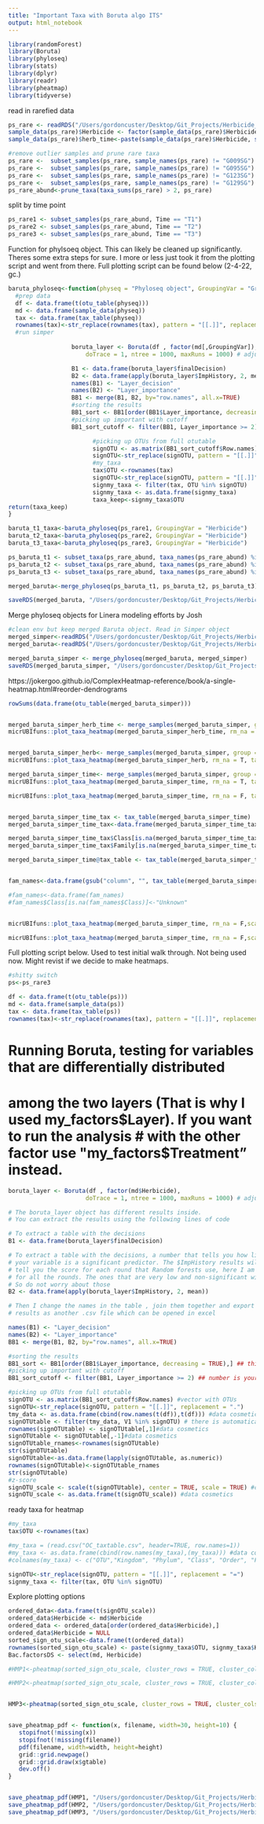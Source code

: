 ```yaml
---
title: "Important Taxa with Boruta algo ITS"
output: html_notebook
---
```



```r
library(randomForest)
library(Boruta)
library(phyloseq)
library(stats)
library(dplyr)
library(readr)
library(pheatmap)
library(tidyverse)
```

read in rarefied data
```r
ps_rare <- readRDS("/Users/gordoncuster/Desktop/Git_Projects/Herbicide_Microbes_PT1/data/PhyloseqObjects/ITS/HerbPt1_rare_ITS.Rdata")
sample_data(ps_rare)$Herbicide <- factor(sample_data(ps_rare)$Herbicide, levels = c("Aatrex", "Clarity", "Hand","Non-Treated","Roundup Powermax"))
sample_data(ps_rare)$herb_time<-paste(sample_data(ps_rare)$Herbicide, sample_data(ps_rare)$Time, sep = "_")

#remove outlier samples and prune rare taxa
ps_rare <-  subset_samples(ps_rare, sample_names(ps_rare) != "G009SG")
ps_rare <-  subset_samples(ps_rare, sample_names(ps_rare) != "G095SG")
ps_rare <-  subset_samples(ps_rare, sample_names(ps_rare) != "G123SG")
ps_rare <-  subset_samples(ps_rare, sample_names(ps_rare) != "G129SG")
ps_rare_abund<-prune_taxa(taxa_sums(ps_rare) > 2, ps_rare)
```
split by time point
```r
ps_rare1 <- subset_samples(ps_rare_abund, Time == "T1")
ps_rare2 <- subset_samples(ps_rare_abund, Time == "T2")
ps_rare3 <- subset_samples(ps_rare_abund, Time == "T3")
```


Function for phylsoeq object. This can likely be cleaned up significantly. Theres some extra steps for sure. I more or less just took it from the plotting script and went from there. Full plotting script can be found below (2-4-22, gc.) 
```r
baruta_phyloseq<-function(physeq = "Phyloseq object", GroupingVar = "Grouping variable"){
  #prep data
  df <- data.frame(t(otu_table(physeq)))
  md <- data.frame(sample_data(physeq))
  tax <- data.frame(tax_table(physeq))
  rownames(tax)<-str_replace(rownames(tax), pattern = "[[.]]", replacement = "=")
  #run simper
 
                  boruta_layer <- Boruta(df , factor(md[,GroupingVar]), 
                      doTrace = 1, ntree = 1000, maxRuns = 1000) # adjust factor!!!!

                  B1 <- data.frame(boruta_layer$finalDecision)  
                  B2 <- data.frame(apply(boruta_layer$ImpHistory, 2, mean))
                  names(B1) <- "Layer_decision"
                  names(B2) <- "Layer_importance"
                  BB1 <- merge(B1, B2, by="row.names", all.x=TRUE)
                  #sorting the results
                  BB1_sort <- BB1[order(BB1$Layer_importance, decreasing = TRUE),] ## this is to give an overwiew and choose cutoff
                  #picking up important with cutoff
                  BB1_sort_cutoff <- filter(BB1, Layer_importance >= 2) ## number is your importance cutoff

                        #picking up OTUs from full otutable
                        signOTU <- as.matrix(BB1_sort_cutoff$Row.names) #vector with OTUs
                        signOTU<-str_replace(signOTU, pattern = "[[.]]", replacement = ".")
                        #my_taxa
                        tax$OTU <-rownames(tax)
                        signOTU<-str_replace(signOTU, pattern = "[[.]]", replacement = "=")
                        signmy_taxa <- filter(tax, OTU %in% signOTU) 
                        signmy_taxa <- as.data.frame(signmy_taxa)
                        taxa_keep<-signmy_taxa$OTU
return(taxa_keep)
}

```


```r
baruta_t1_taxa<-baruta_phyloseq(ps_rare1, GroupingVar = "Herbicide")
baruta_t2_taxa<-baruta_phyloseq(ps_rare2, GroupingVar = "Herbicide")
baruta_t3_taxa<-baruta_phyloseq(ps_rare3, GroupingVar = "Herbicide")
```



```r
ps_baruta_t1 <- subset_taxa(ps_rare_abund, taxa_names(ps_rare_abund) %in% baruta_t1_taxa)
ps_baruta_t2 <- subset_taxa(ps_rare_abund, taxa_names(ps_rare_abund) %in% baruta_t2_taxa)
ps_baruta_t3 <- subset_taxa(ps_rare_abund, taxa_names(ps_rare_abund) %in% baruta_t3_taxa)

merged_baruta<-merge_phyloseq(ps_baruta_t1, ps_baruta_t2, ps_baruta_t3)
```


```r
saveRDS(merged_baruta, "/Users/gordoncuster/Desktop/Git_Projects/Herbicide_Microbes_PT1/data/PhyloseqObjects/ITS/Baruta_taxa_ITS_rareified.Rdata")
```




Merge phyloseq objects for Linera modeling efforts by Josh
```r
#clean env but keep merged Baruta object. Read in Simper object
merged_simper<-readRDS("/Users/gordoncuster/Desktop/Git_Projects/Herbicide_Microbes_PT1/data/PhyloseqObjects/ITS/Simper_taxa_ITS_rareified.Rdata")
merged_baruta<-readRDS("/Users/gordoncuster/Desktop/Git_Projects/Herbicide_Microbes_PT1/data/PhyloseqObjects/ITS/Baruta_taxa_ITS_rareified.Rdata")
```

```r
merged_baruta_simper <- merge_phyloseq(merged_baruta, merged_simper)
saveRDS(merged_baruta_simper, "/Users/gordoncuster/Desktop/Git_Projects/Herbicide_Microbes_PT1/data/PhyloseqObjects/ITS/merged_simper_baruta_ITS.Rdata")
```



https://jokergoo.github.io/ComplexHeatmap-reference/book/a-single-heatmap.html#reorder-dendrograms
```r
rowSums(data.frame(otu_table(merged_baruta_simper)))


merged_baruta_simper_herb_time <- merge_samples(merged_baruta_simper, group = "herb_time")
micrUBIfuns::plot_taxa_heatmap(merged_baruta_simper_herb_time, rm_na = T,tax_rank = "Family", scale_by = "taxa",annot_samples = "herb_time", cluster_rows=F, cluster_columns = T)


merged_baruta_simper_herb<- merge_samples(merged_baruta_simper, group = "Herbicide")
micrUBIfuns::plot_taxa_heatmap(merged_baruta_simper_herb, rm_na = T, tax_rank = "Genus",scale_by = "taxa",annot_samples = "Herbicide", cluster_rows=F, cluster_columns = T)

merged_baruta_simper_time<- merge_samples(merged_baruta_simper, group = "Time")
micrUBIfuns::plot_taxa_heatmap(merged_baruta_simper_time, rm_na = T, tax_rank = "Genus",scale_by = "taxa", cluster_rows=F, cluster_columns = T)

micrUBIfuns::plot_taxa_heatmap(merged_baruta_simper_time, rm_na = F, tax_rank = "Family",scale_by = "taxa", cluster_rows=F, cluster_columns = T, show_column_names = T,)


merged_baruta_simper_time_tax <- tax_table(merged_baruta_simper_time)
merged_baruta_simper_time_tax<-data.frame(merged_baruta_simper_time_tax)

merged_baruta_simper_time_tax$Class[is.na(merged_baruta_simper_time_tax$Class)]<-"Unknown"
merged_baruta_simper_time_tax$Family[is.na(merged_baruta_simper_time_tax$Family)]<-"Unknown"

merged_baruta_simper_time@tax_table <- tax_table(merged_baruta_simper_time_tax)


fam_names<-data.frame(gsub("column", "", tax_table(merged_baruta_simper_time)[,3]))

#fam_names<-data.frame(fam_names)
#fam_names$Class[is.na(fam_names$Class)]<-"Unknown"


micrUBIfuns::plot_taxa_heatmap(merged_baruta_simper_time, rm_na = F,scale_by = "taxa", cluster_rows=F, cluster_columns = T ,column_labels = tax_table(merged_baruta_simper_time)[,3], row_dend_reorder = TRUE, column_order = order(as.character(fam_names$ta3)))

micrUBIfuns::plot_taxa_heatmap(merged_baruta_simper_time, rm_na = F,scale_by = "taxa", cluster_rows=F, cluster_columns = T ,column_labels = tax_table(merged_baruta_simper_time)[,3] )
```








Full plotting script below. 
Used to test initial walk through. Not being used now. Might revist if we decide to make heatmaps.
```r
#shitty switch 
ps<-ps_rare3

df <- data.frame(t(otu_table(ps)))
md <- data.frame(sample_data(ps))
tax <- data.frame(tax_table(ps))
rownames(tax)<-str_replace(rownames(tax), pattern = "[[.]]", replacement = "=")
```

# Running Boruta, testing for variables that are differentially distributed 
# among the two layers (That is why I used my_factors$Layer). If you want to run the analysis
# with the other factor use "my_factors$Treatment" instead.
```r
boruta_layer <- Boruta(df , factor(md$Herbicide), 
                      doTrace = 1, ntree = 1000, maxRuns = 1000) # adjust factor!!!!
```

```r
# The boruta_layer object has different results inside.
# You can extract the results using the following lines of code

# To extract a table with the decisions 
B1 <- data.frame(boruta_layer$finalDecision)  
```

```r
# To extract a table with the decisions, a number that tells you how likely is that 
# your variable is a significant predictor. The $ImpHistory results will 
# tell you the score for each round that Random forests use, here I am reporting the average 
# for all the rounds. The ones that are very low and non-significant will appear as -inf
# So do not worry about those
B2 <- data.frame(apply(boruta_layer$ImpHistory, 2, mean))

# Then I change the names in the table , join them together and export the 
# results as another .csv file which can be opened in excel

names(B1) <- "Layer_decision"
names(B2) <- "Layer_importance"
BB1 <- merge(B1, B2, by="row.names", all.x=TRUE)
```


```r
#sorting the results
BB1_sort <- BB1[order(BB1$Layer_importance, decreasing = TRUE),] ## this is to give an overwiew and choose cutoff
#picking up important with cutoff
BB1_sort_cutoff <- filter(BB1, Layer_importance >= 2) ## number is your importance cutoff

#picking up OTUs from full otutable
signOTU <- as.matrix(BB1_sort_cutoff$Row.names) #vector with OTUs
signOTU<-str_replace(signOTU, pattern = "[[.]]", replacement = ".")
tmy_data <- as.data.frame(cbind(row.names(t(df)),t(df))) #data cosmetics - transposition , rownames to col, dataframe
signOTUtable <- filter(tmy_data, V1 %in% signOTU) # there is automatically generated colname it can be problematic
rownames(signOTUtable) <- signOTUtable[,1]#data cosmetics
signOTUtable <- signOTUtable[,-1]#data cosmetics
signOTUtable_rnames<-rownames(signOTUtable)
str(signOTUtable)
signOTUtable<-as.data.frame(lapply(signOTUtable, as.numeric))
rownames(signOTUtable)<-signOTUtable_rnames
str(signOTUtable)
#z-score
signOTU_scale <- scale(t(signOTUtable), center = TRUE, scale = TRUE) #calculating z-score
signOTU_scale <- as.data.frame(t(signOTU_scale)) #data cosmetics 


```

ready taxa for heatmap
```r
#my_taxa
tax$OTU <-rownames(tax)

#my_taxa = (read.csv("OC_taxtable.csv", header=TRUE, row.names=1))
#my_taxa <- as.data.frame(cbind(row.names(my_taxa),(my_taxa))) #data cosmetics
#colnames(my_taxa) <- c("OTU","Kingdom", "Phylum", "Class", "Order", "Family", "Genus", "Species")

signOTU<-str_replace(signOTU, pattern = "[[.]]", replacement = "=")
signmy_taxa <- filter(tax, OTU %in% signOTU) 
```







Explore plotting options
```r
ordered_data<-data.frame(t(signOTU_scale))
ordered_data$Herbicide <- md$Herbicide
ordered_data <- ordered_data[order(ordered_data$Herbicide),]
ordered_data$Herbicide = NULL
sorted_sign_otu_scale<-data.frame(t(ordered_data))  
rownames(sorted_sign_otu_scale) <- paste(signmy_taxa$OTU, signmy_taxa$Kingdom, signmy_taxa$Phylum, signmy_taxa$Class, signmy_taxa$Order, signmy_taxa$Family, signmy_taxa$Genus, signmy_taxa$Species, sep = ";")
Bac.factorsDS <- select(md, Herbicide)

#HMP1<-pheatmap(sorted_sign_otu_scale, cluster_rows = TRUE, cluster_cols = FALSE, scale = "row", cellwidth = 10, cellheigh = 10, fontsize = 10, color = colorRampPalette(c("blue", "white", "red"))(11), annotation_col = Bac.factorsDS)

#HMP2<-pheatmap(sorted_sign_otu_scale, cluster_rows = TRUE, cluster_cols = FALSE, scale = "row", cellwidth = 10, cellheigh = 10, fontsize = 10, color = colorRampPalette(c("blue", "white", "red"))(11), annotation_col = Bac.factorsDS)


HMP3<-pheatmap(sorted_sign_otu_scale, cluster_rows = TRUE, cluster_cols = FALSE, scale = "row", cellwidth = 10, cellheigh = 10, fontsize = 10, color = colorRampPalette(c("blue", "white", "red"))(11), annotation_col = Bac.factorsDS)


save_pheatmap_pdf <- function(x, filename, width=30, height=10) {
   stopifnot(!missing(x))
   stopifnot(!missing(filename))
   pdf(filename, width=width, height=height)
   grid::grid.newpage()
   grid::grid.draw(x$gtable)
   dev.off()
}


save_pheatmap_pdf(HMP1, "/Users/gordoncuster/Desktop/Git_Projects/Herbicide_Microbes_PT1/Figures/Time1_RF_Taxa.pdf")
save_pheatmap_pdf(HMP2, "/Users/gordoncuster/Desktop/Git_Projects/Herbicide_Microbes_PT1/Figures/Time2_RF_Taxa.pdf")
save_pheatmap_pdf(HMP3, "/Users/gordoncuster/Desktop/Git_Projects/Herbicide_Microbes_PT1/Figures/Time3_RF_Taxa.pdf")

```


